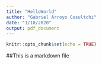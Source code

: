 ```yaml
---
title: "HelloWorld"
author: "Gabriel Arroyo Cosultchi"
date: "1/10/2020"
output: pdf_document
---
```


```r
knitr::opts_chunk$set(echo = TRUE)
```

 ##This is a markdown file
 


